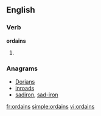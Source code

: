 ==English==

===Verb===
'''ordains'''

# {{third-person singular of|[[ordain]]}}

===Anagrams===
* [[Dorians#English|Dorians]]
* [[inroads#English|inroads]]
* [[sadiron#English|sadiron]], [[sad-iron#English|sad-iron]]

[[fr:ordains]]
[[simple:ordains]]
[[vi:ordains]]